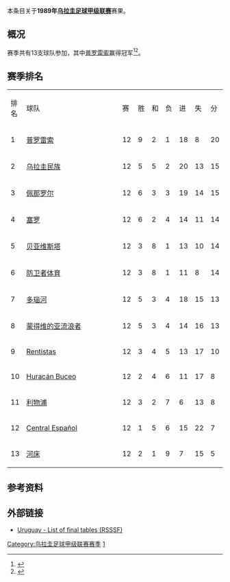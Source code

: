 本条目关于'''1989年[[乌拉圭足球甲级联赛|乌拉圭足球甲级联赛]]'''赛果。

==概况==
赛季共有13支球队参加，其中[[普罗雷索足球俱乐部|普罗雷索]]赢得冠军<ref>{{Cite web |url=http://www.campeoesdofutebol.com.br/uruguai.html |title=Campeoesdofutebol.com.br |accessdate=2017-08-25 |archive-date=2017-08-25 |archive-url=https://web.archive.org/web/20170825064212/http://www.campeoesdofutebol.com.br/uruguai.html |dead-url=no }}</ref><ref>{{Cite web |url=http://www.sobrefutbol.com/torneos/torneo_uruguayo.htm |title=Sobrefutbol.com |accessdate=2017-08-25 |archive-date=2017-08-25 |archive-url=https://web.archive.org/web/20170825063006/http://www.sobrefutbol.com/torneos/torneo_uruguayo.htm |dead-url=no }}</ref>。

==赛季排名==
{| class="wikitable" style="text-align:center;"
|排名||style="width:15em"|球队||赛||胜||和||负||进||失||分
|-
|1||align="left"|[[普罗雷索足球俱乐部|普罗雷索]]||12||9||2||1||18||8||20
|-
|2||align="left"|[[民族足球俱乐部|乌拉圭民族]]||12||5||5||2||20||13||15
|-
|3||align="left"|[[佩那罗尔足球俱乐部|佩那罗尔]]||12||6||3||3||19||14||15
|-
|4||align="left"|[[塞罗竞技俱乐部|塞罗]]||12||6||2||4||14||11||14
|-
|5||align="left"|[[贝亚维斯塔足球俱乐部|贝亚维斯塔]]||12||3||8||1||13||10||14
|-
|6||align="left"|[[防卫者体育|防卫者体育]]||12||3||8||1||11||8||14
|-
|7||align="left"|[[多瑙河足球俱乐部|多瑙河]]||12||5||3||4||18||15||13
|-
|8||align="left"|[[蒙得维的亚流浪者足球俱乐部|蒙得维的亚流浪者]]||12||5||3||4||14||16||13
|-
|9||align="left"|[[C.A._Rentistas|Rentistas]]||12||3||4||5||13||17||10
|-
|10||align="left"|[[Huracán_Buceo|Huracán Buceo]]||12||2||4||6||11||17||8
|-
|11||align="left"|[[利物浦足球俱乐部_(乌拉圭)|利物浦]]||12||3||2||7||6||13||8
|-
|12||align="left"|[[Central_Español|Central Español]]||12||1||5||6||15||22||7
|-
|13||align="left"|[[河床竞技俱乐部_(乌拉圭)|河床]]||12||2||1||9||7||15||5
|}

==参考资料==
{{reflist}}
==外部链接==
*[http://www.rsssf.com/tablesu/uruhist.html Uruguay - List of final tables (RSSSF)]{{Wayback|url=http://www.rsssf.com/tablesu/uruhist.html |date=20100102114932 }}

{{Primera_División_Uruguaya_seasons}}

[[Category:乌拉圭足球甲级联赛赛季|Category:乌拉圭足球甲级联赛赛季]]
[[Category:1989年乌拉圭足球|1]]